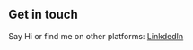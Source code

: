 ## Get in touch

Say Hi or find me on other platforms: [LinkdedIn](https://www.linkedin.com/in/sarthak-chandrakar-5166b616b/)